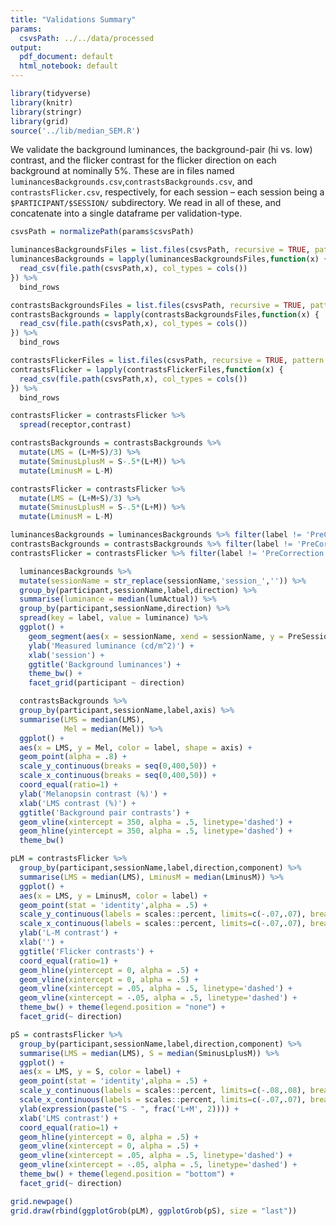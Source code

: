 ```yaml
---
title: "Validations Summary"
params:
  csvsPath: ../../data/processed
output:
  pdf_document: default
  html_notebook: default
---
```

```r
library(tidyverse)
library(knitr)
library(stringr)
library(grid)
source('../lib/median_SEM.R')
```

We validate the background luminances, the background-pair (hi vs. low) contrast, and the flicker contrast for the flicker direction on each background at nominally 5%. These are in files named `luminancesBackgrounds.csv`,`contrastsBackgrounds.csv`, and `contrastsFlicker.csv`, respectively, for each session -- each session being a `$PARTICIPANT/$SESSION/` subdirectory. We read in all of these, and concatenate into a single dataframe per validation-type.
```r
csvsPath = normalizePath(params$csvsPath)

luminancesBackgroundsFiles = list.files(csvsPath, recursive = TRUE, pattern = 'luminancesBackgrounds\\.csv')
luminancesBackgrounds = lapply(luminancesBackgroundsFiles,function(x) {
  read_csv(file.path(csvsPath,x), col_types = cols())
}) %>%
  bind_rows

contrastsBackgroundsFiles = list.files(csvsPath, recursive = TRUE, pattern = 'contrastsBackgrounds\\.csv')
contrastsBackgrounds = lapply(contrastsBackgroundsFiles,function(x) {
  read_csv(file.path(csvsPath,x), col_types = cols())
}) %>%
  bind_rows

contrastsFlickerFiles = list.files(csvsPath, recursive = TRUE, pattern = 'contrastsFlicker\\.csv')
contrastsFlicker = lapply(contrastsFlickerFiles,function(x) {
  read_csv(file.path(csvsPath,x), col_types = cols())
}) %>%
  bind_rows

contrastsFlicker = contrastsFlicker %>%
  spread(receptor,contrast)
```
```r
contrastsBackgrounds = contrastsBackgrounds %>%
  mutate(LMS = (L+M+S)/3) %>%
  mutate(SminusLplusM = S-.5*(L+M)) %>%
  mutate(LminusM = L-M)

contrastsFlicker = contrastsFlicker %>%
  mutate(LMS = (L+M+S)/3) %>%
  mutate(SminusLplusM = S-.5*(L+M)) %>%
  mutate(LminusM = L-M)
```
```r
luminancesBackgrounds = luminancesBackgrounds %>% filter(label != 'PreCorrection') %>% mutate(label = str_replace(label,'PostCorrection','PreSession'))
contrastsBackgrounds = contrastsBackgrounds %>% filter(label != 'PreCorrection') %>% mutate(label = str_replace(label,'PostCorrection','PreSession'))
contrastsFlicker = contrastsFlicker %>% filter(label != 'PreCorrection') %>% mutate(label = str_replace(label,'PostCorrection','PreSession')) %>% mutate(direction = str_replace(direction,'FlickerDirection_',''))
```

```r
  luminancesBackgrounds %>% 
  mutate(sessionName = str_replace(sessionName,'session_','')) %>%
  group_by(participant,sessionName,label,direction) %>%
  summarise(luminance = median(lumActual)) %>%
  group_by(participant,sessionName,direction) %>%
  spread(key = label, value = luminance) %>%
  ggplot() +
    geom_segment(aes(x = sessionName, xend = sessionName, y = PreSession, yend = PostSession), arrow = arrow(length = unit(0.03, "npc"))) +
    ylab('Measured luminance (cd/m^2)') +
    xlab('session') +
    ggtitle('Background luminances') +
    theme_bw() +
    facet_grid(participant ~ direction)
```
```r
  contrastsBackgrounds %>%
  group_by(participant,sessionName,label,axis) %>%
  summarise(LMS = median(LMS),
            Mel = median(Mel)) %>%
  ggplot() +
  aes(x = LMS, y = Mel, color = label, shape = axis) +
  geom_point(alpha = .8) +
  scale_y_continuous(breaks = seq(0,400,50)) +
  scale_x_continuous(breaks = seq(0,400,50)) +
  coord_equal(ratio=1) +  
  ylab('Melanopsin contrast (%)') +
  xlab('LMS contrast (%)') +  
  ggtitle('Background pair contrasts') +
  geom_vline(xintercept = 350, alpha = .5, linetype='dashed') +
  geom_hline(yintercept = 350, alpha = .5, linetype='dashed') +
  theme_bw()
```

```r
pLM = contrastsFlicker %>%
  group_by(participant,sessionName,label,direction,component) %>%
  summarise(LMS = median(LMS), LminusM = median(LminusM)) %>%
  ggplot() +
  aes(x = LMS, y = LminusM, color = label) +
  geom_point(stat = 'identity',alpha = .5) +
  scale_y_continuous(labels = scales::percent, limits=c(-.07,.07), breaks = seq(-.07,.07,.02)) +
  scale_x_continuous(labels = scales::percent, limits=c(-.07,.07), breaks = seq(-.07,.07,.02)) +
  ylab('L-M contrast') +
  xlab('') +
  ggtitle('Flicker contrasts') +
  coord_equal(ratio=1) +
  geom_hline(yintercept = 0, alpha = .5) +
  geom_vline(xintercept = 0, alpha = .5) +
  geom_vline(xintercept = .05, alpha = .5, linetype='dashed') +
  geom_vline(xintercept = -.05, alpha = .5, linetype='dashed') +
  theme_bw() + theme(legend.position = "none") +
  facet_grid(~ direction)
```
```r
pS = contrastsFlicker %>%
  group_by(participant,sessionName,label,direction,component) %>%
  summarise(LMS = median(LMS), S = median(SminusLplusM)) %>%
  ggplot() +
  aes(x = LMS, y = S, color = label) +
  geom_point(stat = 'identity',alpha = .5) +
  scale_y_continuous(labels = scales::percent, limits=c(-.08,.08), breaks = seq(-.09,.09,.02)) +
  scale_x_continuous(labels = scales::percent, limits=c(-.07,.07), breaks = seq(-.07,.07,.02)) +
  ylab(expression(paste("S - ", frac('L+M', 2)))) +
  xlab('LMS contrast') +
  coord_equal(ratio=1) +
  geom_hline(yintercept = 0, alpha = .5) +
  geom_vline(xintercept = 0, alpha = .5) +
  geom_vline(xintercept = .05, alpha = .5, linetype='dashed') +
  geom_vline(xintercept = -.05, alpha = .5, linetype='dashed') +
  theme_bw() + theme(legend.position = "bottom") +
  facet_grid(~ direction)
```
```r
grid.newpage()
grid.draw(rbind(ggplotGrob(pLM), ggplotGrob(pS), size = "last"))
```